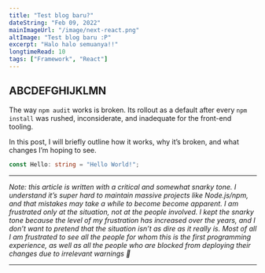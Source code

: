 ```yaml
---
title: "Test blog baru?"
dateString: "Feb 09, 2022"
mainImageUrl: "/image/next-react.png"
altImage: "Test blog baru :P"
excerpt: "Halo halo semuanya!!"
longtimeRead: 10
tags: ["Framework", "React"]
---
```


## ABCDEFGHIJKLMN

The way `npm audit` works is broken. Its rollout as a default after every `npm install` was rushed, inconsiderate, and inadequate for the front-end tooling.

In this post, I will briefly outline how it works, why it’s broken, and what changes I’m hoping to see.

```ts
const Hello: string = "Hello World!";
```

---

_Note: this article is written with a critical and somewhat snarky tone. I understand
it’s super hard to maintain massive projects like Node.js/npm, and that mistakes may
take a while to become become apparent. I am frustrated only at the situation,
not at the people involved. I kept the snarky tone because the level of my
frustration has increased over the years, and I don’t want to pretend that
the situation isn’t as dire as it really is. Most of all I am frustrated
to see all the people for whom this is the first programming experience,
as well as all the people who are blocked from deploying their changes
due to irrelevant warnings 💜_

---
